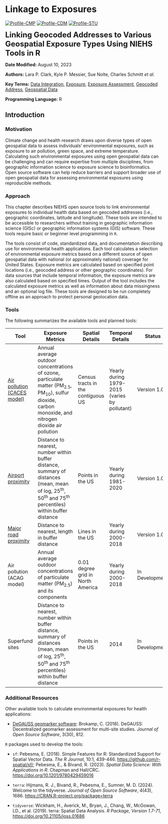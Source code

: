 # Linkage to Exposures {#chapter-chords-geo-exposures}

[![Profile-CMP](https://img.shields.io/badge/User%20Profile-Clinician/Medical%20Professional-f58231.svg)](#profilecmp)
[![Profile-CDM](https://img.shields.io/badge/User%20Profile-Clinical%20Data%20Manager-469990.svg)](#profilecdm)
[![Profile-STU](https://img.shields.io/badge/User%20Profile-Student-dcbeff.svg)](#profilestu)

<font size ="5"> **Linking Geocoded Addresses to Various Geospatial Exposure Types Using NIEHS Tools in R** </font>

**Date Modified:** August 10, 2023

**Authors:** Lara P. Clark, Kyle P. Messier, Sue Nolte, Charles Schmitt *et al.*

**Key Terms:** [Data Integration](https://tools.niehs.nih.gov/cchhglossary/?keyword=data+integration&termOnlySearch=true&exactSearch=true), [Exposure](https://tools.niehs.nih.gov/cchhglossary/?keyword=exposure&termOnlySearch=true&exactSearch=true), [Exposure Assessment](https://tools.niehs.nih.gov/cchhglossary/?keyword=exposure+assessment&termOnlySearch=true&exactSearch=true), [Geocoded Address](#def-geocoded-address), [Geospatial Data](#def-geospatial-data)

**Programming Language:** R

## Introduction

### Motivation

Climate change and health research draws upon diverse types of open geospatial data to assess individuals' environmental exposures, such as exposure to air pollution, green space, and extreme temperature. Calculating such environmental exposures using open geospatial data can be challenging and can require expertise from multiple disciplines, from geographic information science to exposure science to bioinformatics. Open source software can help reduce barriers and support broader use of open geospatial data for assessing environmental exposures using reproducible methods.

### Approach

This chapter describes NIEHS open source tools to link environmental exposures to individual health data based on geocoded addresses (i.e., geographic coordinates, latitude and longitude). These tools are intended to be accessible to researchers without training in geographic information science (GISc) or geographic information systems (GIS) software. These tools require basic or beginner level programming in `R`.

The tools consist of code, standardized data, and documentation describing use for environmental health applications. Each tool calculates a selection of environmental exposure metrics based on a different source of open geospatial data with national (or approximately national) coverage for United States. Exposure metrics are calculated based on specified point locations (i.e., geocoded address or other geographic coordinates). For data sources that include temporal information, the exposure metrics are also calculated based on specified times. Output of the tool includes the calculated exposure metrics as well as information about data missingness and an optional log file. These tools are designed to be run completely offline as an approach to protect personal geolocation data.

### Tools

The following summarizes the available tools and planned tools:

|Tool               |Exposure Metrics        |Spatial Details |Temporal Details |Status |  
|-------------------|------------------------|----------------|-----------------|-------|  
|[Air pollution (CACES model)](#chapter-geo-exposure-caces)  |Annual average outdoor concentrations of ozone, particulate matter (PM~2.5~, PM~10~), sulfur dioxide, carbon monoxide, and nitrogen dioxide air pollution |Census tracts in the contiguous US  |Yearly during 1979-2015 (varies by pollutant)  |Version 1.0 |
|[Airport proximity](#chapter-geo-exposure-faa) |Distance to nearest, number within buffer distance, summary of distances (mean, mean of log, 25^th^, 50^th^ and 75^th^ percentiles) within buffer distance |Points in the US |Yearly during 1981-2020  |Version 1.0 |          
|[Major road proximity](#chapter-geo-exposure-roads) |Distance to nearest, length in buffer distance |Lines in the US |Yearly during 2000-2018  |Version 1.0 |         
|Air pollution (ACAG model) |Annual average outdoor concentrations of particulate matter (PM~2.5~) and its components |0.01 degree grid in North America |Yearly during 2000-2018  |In Development |           
|Superfund sites |Distance to nearest, number within buffer distance, summary of distances (mean, mean of log, 25^th^, 50^th^ and 75^th^ percentiles) within buffer distance |Points in the US |2014  |In Development |    

### Additional Resources

Other available tools to calculate environmental exposures for health applications:

-   [DeGAUSS geomarker software](https://degauss.org): Brokamp, C. (2018). DeGAUSS: Decentralized geomarker assessment for multi-site studies. *Journal of Open Source Software*, 3(30), 812.

`R` packages used to develop the tools:

-   `sf`: Pebesma, E. (2018). Simple Features for R: Standardized Support for Spatial Vector Data. *The R Journal*, 10:1, 439-446. <https://github.com/r-spatial/sf/>; Pebesma, E., & Bivand, R. (2023). *Spatial Data Science: With Applications in R*. Chapman and Hall/CRC. <https://doi.org/10.1201/9780429459016>

-   `terra`: Hijmans, R. J., Bivand, R., Pebesma, E., Sumner, M. D. (2024). Welcome to the tidyverse. *Journal of Open Source Software*, 4(43), 1686. <https://CRAN.R-project.org/package=terra>

-   `tidyverse`: Wickham, H., Averick, M., Bryan, J., Chang, W., McGowan, LD., et al. (2019). terra: Spatial Data Analysis. *R Package, Version 1.7-71*, <https://doi.org/10.21105/joss.01686>
